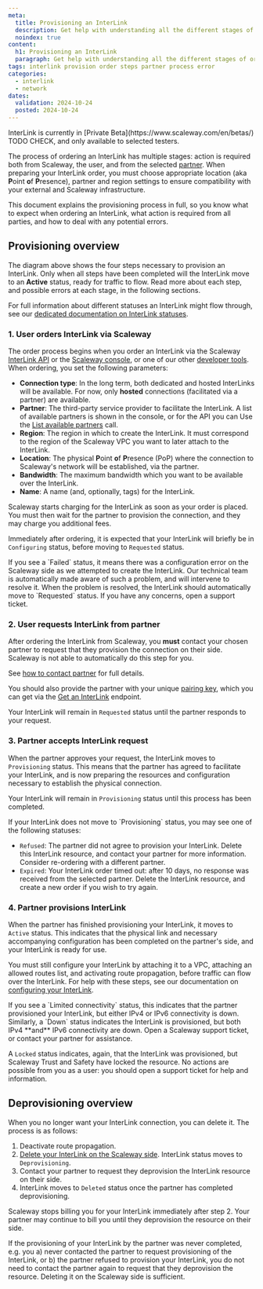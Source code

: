 ```yaml
---
meta:
  title: Provisioning an InterLink
  description: Get help with understanding all the different stages of ordering and provisioning a Scaleway InterLink, from placing the initial order, to dealing with error messages, and deleting the resource if no longer needed.
  noindex: true
content:
  h1: Provisioning an InterLink
  paragraph: Get help with understanding all the different stages of ordering and provisioning a Scaleway InterLink, from placing the initial order, to dealing with error messages, and deleting the resource if no longer needed.
tags: interlink provision order steps partner process error
categories: 
  - interlink
  - network
dates:
  validation: 2024-10-24
  posted: 2024-10-24
---
```


<Message type="important">
InterLink is currently in [Private Beta](https://www.scaleway.com/en/betas/) TODO CHECK, and only available to selected testers.
</Message>

The process of ordering an InterLink has multiple stages: action is required both from Scaleway, the user, and from the selected [partner](/network/interlink/concepts/#partner). When preparing your InterLink order, you must choose appropriate location (aka **P**oint **o**f **P**resence), partner and region settings to ensure compatibility with your external and Scaleway infrastructure.

<Lightbox src="scaleway-interlink-diag-tech.webp" alt="Diagram of Scaleway’s network architecture for connecting customer infrastructure via a partner using a hosted InterLink. On the left, Scaleway’s PAR region includes a VPC with an InterLink and vRouter connected to the PAR backbone. This links to a Point of Presence (PoP) in Paris (TH2), where both Scaleway and partner routers are located. The partner’s infrastructure connects the Paris PoP to a customer or partner PoP, such as in Marseille. The customer PoP has a partner router and a customer router connected through an MMR (Meet-Me Room). The setup supports either on-premises customer infrastructure via last-mile connection or hosted customer infrastructure in the partner’s data center" />

This document explains the provisioning process in full, so you know what to expect when ordering an InterLink, what action is required from all parties, and how to deal with any potential errors.

## Provisioning overview

<Lightbox src="scaleway-interlink-ordering.webp" alt="A four step flow chart shows the following steps: 1. User orders InterLink via Scaleway, 2. User requests InterLink from partner, 3. Partner accepts InterLink request, 4. Partner provisions InterLink." />

The diagram above shows the four steps necessary to provision an InterLink. Only when all steps have been completed will the InterLink move to an **Active** status, ready for traffic to flow. Read more about each step, and possible errors at each stage, in the following sections.

For full information about different statuses an InterLink might flow through, see our [dedicated documentation on InterLink statuses](/network/interlink/reference-content/statuses/).

### 1. User orders InterLink via Scaleway

The order process begins when you order an InterLink via the Scaleway [InterLink API](https://www.scaleway.com/en/developers/api/interlink/) or the [Scaleway console](/network/interlink/how-to/order-interlink/), or one of our other [developer tools](https://www.scaleway.com/en/developers/). When ordering, you set the following parameters:

- **Connection type**: In the long term, both dedicated and hosted InterLinks will be available. For now, only **hosted** connections (facilitated via a partner) are available.
- **Partner**: The third-party service provider to facilitate the InterLink. A list of available partners is shown in the console, or for the API you can Use the [List available partners](https://www.scaleway.com/en/developers/api/interlink/#path-partners-list-available-partners) call.
- **Region**: The region in which to create the InterLink. It must correspond to the region of the Scaleway VPC you want to later attach to the InterLink.
- **Location**: The physical **P**oint **o**f **P**resence (PoP) where the connection to Scaleway's network will be established, via the partner.
- **Bandwidth**: The maximum bandwidth which you want to be available over the InterLink.
- **Name**: A name (and, optionally, tags) for the InterLink.

<Message type="tip">
Scaleway starts charging for the InterLink as soon as your order is placed. You must then wait for the partner to provision the connection, and they may charge you additional fees.
</Message>

Immediately after ordering, it is expected that your InterLink will briefly be in `Configuring` status, before moving to `Requested` status. 

<Message type="important">
If you see a `Failed` status, it means there was a configuration error on the Scaleway side as we attempted to create the InterLink. Our technical team is automatically made aware of such a problem, and will intervene to resolve it. When the problem is resolved, the InterLink should automatically move to `Requested` status. If you have any concerns, open a support ticket.
</Message>

### 2. User requests InterLink from partner

After ordering the InterLink from Scaleway, you **must** contact your chosen partner to request that they provision the connection on their side. Scaleway is not able to automatically do this step for you.

See [how to contact partner](/network/interlink/how-to/complete-provisioning/#contact-partner-to-request-interlink) for full details.

You should also provide the partner with your unique [pairing key](/network/interlink/concepts/#pairing-key), which you can get via the [Get an InterLink](https://www.scaleway.com/en/developers/api/interlink/#path-links-get-a-link) endpoint.

Your InterLink will remain in `Requested` status until the partner responds to your request.

### 3. Partner accepts InterLink request

When the partner approves your request, the InterLink moves to `Provisioning` status. This means that the partner has agreed to facilitate your InterLink, and is now preparing the resources and configuration necessary to establish the physical connection. 

Your InterLink will remain in `Provisioning` status until this process has been completed.

<Message type="important">
If your InterLink does not move to `Provisioning` status, you may see one of the following statuses:

- `Refused`: The partner did not agree to provision your InterLink. Delete this InterLink resource, and contact your partner for more information. Consider re-ordering with a different partner.
- `Expired`: Your InterLink order timed out: after 10 days, no response was received from the selected partner. Delete the InterLink resource, and create a new order if you wish to try again.
</Message>

### 4. Partner provisions InterLink

When the partner has finished provisioning your InterLink, it moves to `Active` status. This indicates that the physical link and necessary accompanying configuration has been completed on the partner's side, and your InterLink is ready for use.

You must still configure your InterLink by attaching it to a VPC, attaching an allowed routes list, and activating route propagation, before traffic can flow over the InterLink. For help with these steps, see our documentation on [configuring your InterLink](/network/interlink/how-to/configure-interlink/).

<Message type="important">
If you see a `Limited connectivity` status, this indicates that the partner provisioned your InterLink, but either IPv4 or IPv6 connectivity is down. Similarly, a `Down` status indicates the InterLink is provisioned, but both IPv4 **and** IPv6 connectivity are down. Open a Scaleway support ticket, or contact your partner for assistance.

A `Locked` status indicates, again, that the InterLink was provisioned, but Scaleway Trust and Safety have locked the resource. No actions are possible from you as a user: you should open a support ticket for help and information.
</Message>

## Deprovisioning overview

When you no longer want your InterLink connection, you can delete it. The process is as follows:

1. Deactivate route propagation.
2. [Delete your InterLink on the Scaleway side](/network/interlink/how-to/delete-interlink/). InterLink status moves to `Deprovisioning`.
3. Contact your partner to request they deprovision the InterLink resource on their side.
4. InterLink moves to `Deleted` status once the partner has completed deprovisioning.

Scaleway stops billing you for your InterLink immediately after step 2. Your partner may continue to bill you until they deprovision the resource on their side.

<Message type="note">
If the provisioning of your InterLink by the partner was never completed, e.g. you a) never contacted the partner to request provisioning of the InterLink, or b) the partner refused to provision your InterLink, you do not need to contact the partner again to request that they deprovision the resource. Deleting it on the Scaleway side is sufficient.
</Message>
